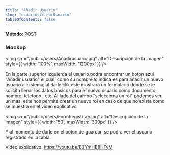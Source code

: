 ```yaml
---
title: "Añadir Usuario"
slug: "usuarios/crearUsuario"
tableOfContents: false
---
```



<p>
  <strong>Método: </strong>
  <span class="sl-badge caution small astro-avdet4wd">POST</span>
</p>

<Tabs>
  <TabItem label="Endpoint">
    <ApiEndpoint url={`/admin/usuarios`}/>
  </TabItem>
</Tabs>


<h3>Mockup</h3>

<img src="/public/users/Añadirusuario.jpg" alt="Descripción de la imagen" style={{ width: '100%', maxWidth: '1200px' }} />

En la parte superior izquierda el usuario podra encontrar un boton azul "Añadir usuario" el cual, como su nombre lo indica es para añadir un nuevo usuario al 
sistema, al darle clik este mostrará un formulario donde se le solicita llenar los datos basicos para el nuevo usuario como documento, nombre, telefono , etc. 
Al lado del campo "selecciona un rol" podemos ver un mas, este nos permite crear un nuevo rol en caso de que no exista como se muestra en el video explicativo


<img src="/public/users/FormRegisUser.jpg" alt="Descripción de la imagen" style={{ width: '50', maxWidth: '300px' }} />

Y al momento de darle en el boton de guardar, se podra ver el usuario registrado en la tabla.

Video explicativo: https://youtu.be/B3YmHB8HFyM

